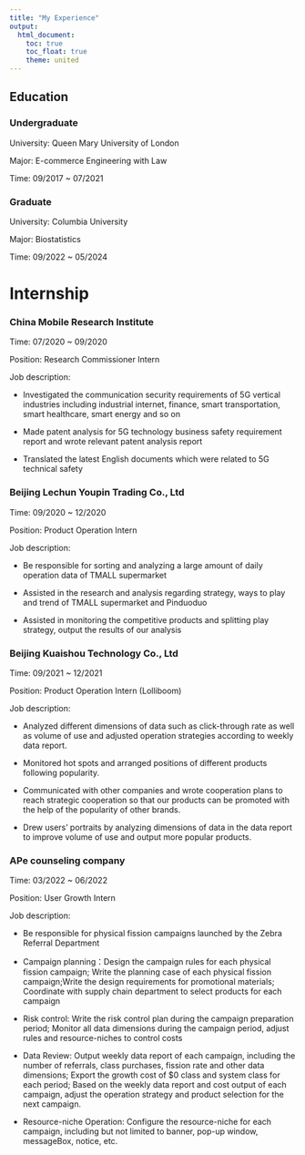 ```yaml
---
title: "My Experience"
output: 
  html_document:
    toc: true
    toc_float: true
    theme: united
---
```


## Education 

### Undergraduate

University: Queen Mary University of London

Major: E-commerce Engineering with Law 

Time: 09/2017 ~ 07/2021

### Graduate

University: Columbia University

Major: Biostatistics

Time: 09/2022 ~ 05/2024
	 
# Internship

### China Mobile Research Institute 

Time: 07/2020 ~ 09/2020

Position: Research Commissioner Intern

Job description:

* Investigated the communication security requirements of 5G vertical industries including industrial internet, finance, smart transportation, smart healthcare, smart energy and so on

* Made patent analysis for 5G technology business safety requirement report and wrote relevant patent analysis report

* Translated the latest English documents which were related to 5G technical safety

### Beijing Lechun Youpin Trading Co., Ltd   

Time: 09/2020 ~ 12/2020

Position: Product Operation Intern

Job description:

* Be responsible for sorting and analyzing a large amount of daily operation data of TMALL supermarket

* Assisted in the research and analysis regarding strategy, ways to play and trend of TMALL supermarket and Pinduoduo

* Assisted in monitoring the competitive products and splitting play strategy, output the results of our analysis

### Beijing Kuaishou Technology Co., Ltd

Time: 09/2021 ~ 12/2021

Position: Product Operation Intern (Lolliboom)

Job description:

* Analyzed different dimensions of data such as click-through rate as well as volume of use and adjusted operation strategies according to weekly data report.

* Monitored hot spots and arranged positions of different products following popularity.

* Communicated with other companies and wrote cooperation plans to reach strategic cooperation so that our products can be promoted with the help of the popularity of other brands.

* Drew users’ portraits by analyzing dimensions of data in the data report to improve volume of use and output more popular products.

### APe counseling company 

Time: 03/2022 ~ 06/2022

Position: User Growth Intern

Job description:

* Be responsible for physical fission campaigns launched by the Zebra Referral Department

* Campaign planning：Design the campaign rules for each physical fission campaign; Write the planning case of each physical fission campaign;Write the design requirements for promotional materials; Coordinate with supply chain department to select products for each campaign

* Risk control: Write the risk control plan during the campaign preparation period; Monitor all data dimensions during the campaign period, adjust rules and resource-niches to control costs

* Data Review: Output weekly data report of each campaign, including the number of referrals, class purchases, fission rate and other data dimensions; Export the growth cost of $0 class and system class for each period; Based on the weekly data report and cost output of each campaign, adjust the operation strategy and product selection for the next campaign.

* Resource-niche Operation: Configure the resource-niche for each campaign, including but not limited to banner, pop-up window, messageBox, notice, etc.

